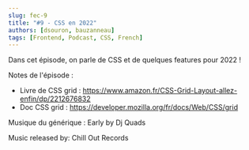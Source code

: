 ```yaml
---
slug: fec-9
title: "#9 - CSS en 2022"
authors: [dsouron, bauzanneau]
tags: [Frontend, Podcast, CSS, French]
---
```


Dans cet épisode, on parle de CSS et de quelques features pour 2022 !

<!--truncate-->


<SpotifyEmbed href="https://open.spotify.com/embed/episode/4OFP202e1GQlkzjP5rCgp7" />

Notes de l'épisode :

- Livre de CSS grid : https://www.amazon.fr/CSS-Grid-Layout-allez-enfin/dp/2212676832
- Doc CSS grid : https://developer.mozilla.org/fr/docs/Web/CSS/grid

Musique du générique : Early by Dj Quads

Music released by: Chill Out Records
